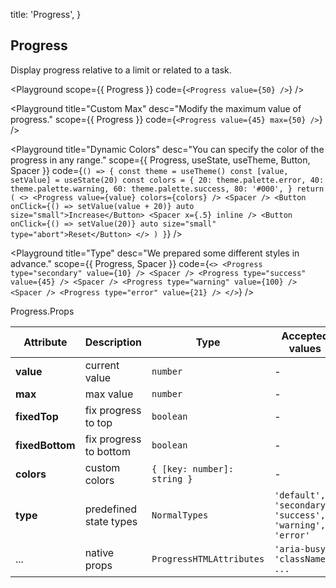
  title: 'Progress',
}

## Progress

Display progress relative to a limit or related to a task.

<Playground
  scope={{ Progress }}
  code={`
<Progress value={50} />
`} />

<Playground
  title="Custom Max"
  desc="Modify the maximum value of progress."
  scope={{ Progress }}
  code={`
<Progress value={45} max={50} />
`} />

<Playground
  title="Dynamic Colors"
  desc="You can specify the color of the progress in any range."
  scope={{ Progress, useState, useTheme, Button, Spacer }}
  code={`
() => {
  const theme = useTheme()
  const [value, setValue] = useState(20)
  const colors = {
    20: theme.palette.error,
    40: theme.palette.warning,
    60: theme.palette.success,
    80: '#000',
  }
  return (
    <>
      <Progress value={value} colors={colors} />
      <Spacer />
      <Button onClick={() => setValue(value + 20)} auto size="small">Increase</Button>
      <Spacer x={.5} inline />
      <Button onClick={() => setValue(20)} auto size="small" type="abort">Reset</Button>
    </>
  )
}
`} />

<Playground
  title="Type"
  desc="We prepared some different styles in advance."
  scope={{ Progress, Spacer }}
  code={`
<>
  <Progress type="secondary" value={10} />
  <Spacer />
  <Progress type="success" value={45} />
  <Spacer />
  <Progress type="warning" value={100} />
  <Spacer />
  <Progress type="error" value={21} />
</>
`} />

<Attributes edit="/pages/docs/components/progress.mdx">
<Attributes.Title>Progress.Props</Attributes.Title>

| Attribute | Description | Type | Accepted values | Default
| ---------- | ---------- | ---- |  -------------- | ------ |
| **value** | current value | `number` | - | 0 |
| **max** | max value | `number` | - | 100 |
| **fixedTop** | fix progress to top | `boolean` | - | `false` |
| **fixedBottom** | fix progress to bottom | `boolean` | - | `false` |
| **colors** | custom colors | `{ [key: number]: string }` | - | - |
| **type** | predefined state types | `NormalTypes` | `'default', 'secondary', 'success', 'warning', 'error'` | `default` |
| ... | native props | `ProgressHTMLAttributes` | `'aria-busy', 'className', ...` | - |

</Attributes>

